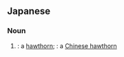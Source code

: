 ==Japanese==
{{ja-kanjitab|さん|さ|k2=ざ|r=y|し|yomi=o}}

===Noun===
{{ja-noun|さんざし}}

# {{alternative spelling of|lang=ja|sort=さんざし|山査子}}: a [[hawthorn]]; {{qualifier|more specifically}} {{taxlink|Crataegus cuneata|species|noshow=1}}: a [[Chinese hawthorn]]